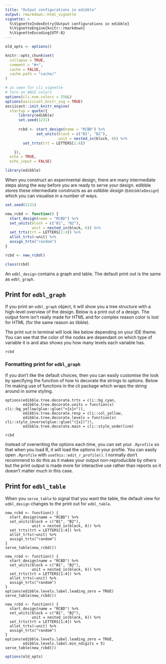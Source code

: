 ```yaml
---
title: "Output configurations in edibble"
output: rmarkdown::html_vignette
vignette: >
  %\VignetteIndexEntry{Output configurations in edibble}
  %\VignetteEngine{knitr::rmarkdown}
  %\VignetteEncoding{UTF-8}
---
```


```r
old_opts <- options()
```


```r
knitr::opts_chunk$set(
  collapse = TRUE,
  comment = "#>",
  cache = FALSE,
  cache.path = "cache/"
)

# as seen for cli vignette
# Turn on ANSI colors
options(cli.num_colors = 256L)
options(asciicast_knitr_svg = TRUE)
asciicast::init_knitr_engine(
  startup = quote({
      library(edibble)
      set.seed(1231) 
      
      rcbd <- start_design(name = "RCBD") %>% 
              set_units(block = c("B1", "B2"),
                        unit = nested_in(block, 6)) %>% 
        set_trts(trt = LETTERS[1:4])

    }),
  echo = TRUE,
  echo_input = FALSE)
```


```r
library(edibble)
```

When you construct an experimental design, there are many intermediate steps along the way before you are ready to serve your design. edibble stores these intermediate constructs as an *edibble design* (`EddibbleDesign`) which you can visualise in a number of ways. 

```r
set.seed(1231) 

new_rcbd <- function() {
  start_design(name = "RCBD") %>%
  set_units(block = c("B1", "B2"),
            unit = nested_in(block, 6)) %>%
  set_trts(trt = LETTERS[1:4]) %>%
  allot_trts(~unit) %>%
  assign_trts("random")
}

rcbd <- new_rcbd()

class(rcbd)
```

An `edbl_design` contains a graph and table. The default print out is the same as `edbl_graph`. 


## Print for `edbl_graph`

If you print an `edbl_graph` object, it will show you a tree structure with a high-level overview of the design. Below is a print out of a design. The output form isn't really made for HTML and for complex reason color is lost for HTML (for the same reason as tibble).


The print out in terminal will look like below depending on your IDE theme. You can see that the color of the nodes are dependant on which type of variable it is and also shows you how many levels each variable has.


```asciicast
rcbd
```

### Formatting print for `edbl_graph`

If you don't like the default choices, then you can easily customise the look by specifying the function of how to decorate the strings to options. Below I'm making use of functions in the cli package which wraps the string around in some styling.  

```asciicast
options(edibble.tree.decorate.trts = cli::bg_cyan,
        edibble.tree.decorate.units = function(x) cli::bg_yellow(glue::glue("<{x}>")),
        edibble.tree.decorate.resp = cli::col_yellow,
        edibble.tree.decorate.levels = function(x) cli::style_inverse(glue::glue("({x})")),
        edibble.tree.decorate.main = cli::style_underline)

rcbd
```


Instead of overwriting the options each time, you can set your `.Rprofile` so that when you load R, it will load the options in your profile. You can easily open `.Rprofile` with `usethis::edit_r_profile()`. I normally don't recommend to do this as it makes your output non-reproducible by others but the print output is made more for interactive use rather than reports so it doesn't matter much in this case. 



## Print for `edbl_table`

When you `serve_table` to signal that you want the table, the default view for `edbl_design` changes to the print out for `edbl_table`. 

```asciicast
new_rcbd <- function() {
  start_design(name = "RCBD") %>%
  set_units(block = c("B1", "B2"),
            unit = nested_in(block, 6)) %>%
  set_trts(trt = LETTERS[1:4]) %>%
  allot_trts(~unit) %>%
  assign_trts("random")
}
serve_table(new_rcbd())
```

```asciicast
new_rcbd <- function() {
  start_design(name = "RCBD") %>%
  set_units(block = c("B1", "B2"),
            unit = nested_in(block, 6)) %>%
  set_trts(trt = LETTERS[1:4]) %>%
  allot_trts(~unit) %>%
  assign_trts("random")
}
options(edibble.levels.label.leading_zero = TRUE)
serve_table(new_rcbd())
```

```asciicast
new_rcbd <- function() {
  start_design(name = "RCBD") %>%
  set_units(block = c("B1", "B2"),
            unit = nested_in(block, 6)) %>%
  set_trts(trt = LETTERS[1:4]) %>%
  allot_trts(~unit) %>%
  assign_trts("random")
}
options(edibble.levels.label.leading_zero = TRUE,
        edibble.levels.label.min_ndigits = 5)
serve_table(new_rcbd())
```


```r
options(old_opts)
```
